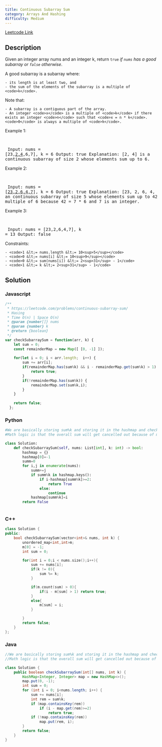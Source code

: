 ```yaml
---
title: Continuous Subarray Sum
category: Arrays And Hashing
difficulty: Medium
---
```


<Callout>

[Leetcode Link](https://leetcode.com/problems/continuous-subarray-sum)

</Callout>

## Description
Given an integer array nums and an integer k, return <code>true</code> *if *<code>nums</code>* has a good subarray or *<code>false</code>* otherwise*.

A good subarray is a subarray where:


	- its length is at least two, and
	- the sum of the elements of the subarray is a multiple of <code>k</code>.


Note that:


	- A subarray is a contiguous part of the array.
	- An integer <code>x</code> is a multiple of <code>k</code> if there exists an integer <code>n</code> such that <code>x = n * k</code>. <code>0</code> is always a multiple of <code>k</code>.


 
Example 1:

<br /><pre className="overflow-x-auto">
Input: nums = [23,<u>2,4</u>,6,7], k = 6
Output: true
Explanation: [2, 4] is a continuous subarray of size 2 whose elements sum up to 6.
</pre>

Example 2:

<br /><pre className="overflow-x-auto">
Input: nums = [<u>23,2,6,4,7</u>], k = 6
Output: true
Explanation: [23, 2, 6, 4, 7] is an continuous subarray of size 5 whose elements sum up to 42.
42 is a multiple of 6 because 42 = 7 * 6 and 7 is an integer.
</pre>

Example 3:

<br /><pre className="overflow-x-auto">
Input: nums = [23,2,6,4,7], k = 13
Output: false
</pre>

 
Constraints:


	- <code>1 &lt;= nums.length &lt;= 10<sup>5</sup></code>
	- <code>0 &lt;= nums[i] &lt;= 10<sup>9</sup></code>
	- <code>0 &lt;= sum(nums[i]) &lt;= 2<sup>31</sup> - 1</code>
	- <code>1 &lt;= k &lt;= 2<sup>31</sup> - 1</code>



## Solution

### Javascript
```javascript
/**
 * https://leetcode.com/problems/continuous-subarray-sum/
 * Hasing
 * Time O(n) | Space O(n)
 * @param {number[]} nums
 * @param {number} k
 * @return {boolean}
 */
var checkSubarraySum = function(arr, k) {
    let sum = 0;
    const remainderMap = new Map([ [0, -1] ]);
  
    for(let i = 0; i < arr.length;  i++) {
        sum += arr[i];
        if(remainderMap.has(sum%k) && i - remainderMap.get(sum%k) > 1) {
            return true;
        } 
        if(!remainderMap.has(sum%k)) {
            remainderMap.set(sum%k,i);
        } 
    }
   
    return false;
  };

```
### Python
```python
#We are basically storing sum%k and storing it in the hashmap and checking it.
#Math logic is that the overall sum will get cancelled out because of modulo

class Solution:
    def checkSubarraySum(self, nums: List[int], k: int) -> bool:
        hashmap = {}
        hashmap[0]=-1
        summ=0
        for i,j in enumerate(nums):
            summ+=j
            if summ%k in hashmap.keys():
                if i-hashmap[summ%k]>=2:
                    return True
                else:
                    continue
            hashmap[summ%k]=i
        return False
            

```
### C++
```cpp
class Solution {
public:
    bool checkSubarraySum(vector<int>& nums, int k) {
        unordered_map<int,int>m;
        m[0] = -1;
        int sum = 0;

        for(int i = 0;i < nums.size();i++){
            sum += nums[i];
            if(k != 0){
                sum %= k;
            }

            if(m.count(sum) > 0){
                if(i - m[sum] > 1) return true;
            }
            else{
                m[sum] = i;
            }

        }
        return false;
    }
};

```
### Java
```java
//We are basically storing sum%k and storing it in the hashmap and checking it.
//Math logic is that the overall sum will get cancelled out because of modulo

class Solution {
    public boolean checkSubarraySum(int[] nums, int k) {
        HashMap<Integer, Integer> map = new HashMap<>();
        map.put(0, -1);
        int sum = 0;
        for (int i = 0; i<nums.length; i++) {
            sum += nums[i];
            int rem = sum%k;
            if (map.containsKey(rem)) 
                if (i - map.get(rem)>=2) 
                    return true;
            if (!map.containsKey(rem)) 
                map.put(rem, i);
        }
        return false;
    }
}

```


